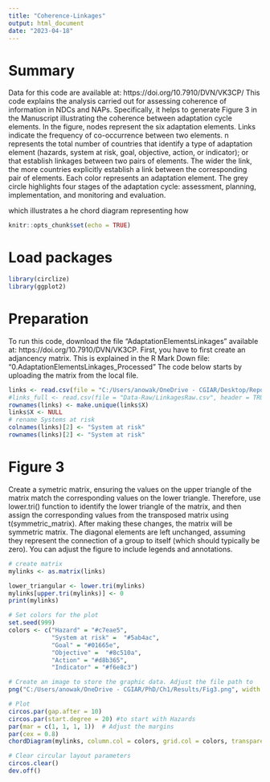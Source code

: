 ```yaml
---
title: "Coherence-Linkages"
output: html_document
date: "2023-04-18"
---
```


# Summary
Data for this code are available at: https://doi.org/10.7910/DVN/VK3CP/
This code explains the analysis carried out for assessing coherence of information in NDCs and NAPs. 
Specifically, it helps to generate Figure 3 in the Manuscript illustrating the coherence between adaptation cycle elements. 
In the figure, nodes represent the six adaptation elements. Links indicate the frequency of co-occurrence between two elements. n represents the total number of countries that identify a type of adaptation element (hazards, system at risk, goal, objective, action, or indicator); or that establish linkages between two pairs of elements. The wider the link, the more countries explicitly establish a link between the corresponding pair of elements. Each color represents an adaptation element. The grey circle highlights four stages of the adaptation cycle: assessment, planning, implementation, and monitoring and evaluation. 

which illustrates a he chord diagram representing how 

```r
knitr::opts_chunk$set(echo = TRUE)
```

# Load packages
```r
library(circlize)
library(ggplot2)
```
# Preparation
To run this code, download the file "AdaptationElementsLinkages" available at: https://doi.org/10.7910/DVN/VK3CP.
First, you have to first create an adjancency matrix. This is explained in the R Mark Down file: "0.AdaptationElementsLinkages_Processed"
The code below starts by uploading the matrix from the local file. 
```r
links <- read.csv(file = "C:/Users/anowak/OneDrive - CGIAR/Desktop/Repositories/adaptation-tracking-africa/Data-Processed/LinkagesMatrix.csv", header = TRUE)
#links_full <- read.csv(file = "Data-Raw/LinkagesRaw.csv", header = TRUE)
rownames(links) <- make.unique(links$X)
links$X <- NULL
# rename Systems at risk
colnames(links)[2] <- "System at risk"
rownames(links)[2] <- "System at risk"
```

# Figure 3
Create a symetric matrix, ensuring  the values on the upper triangle of the matrix match the corresponding values on the lower triangle. 
Therefore, use lower.tri() function to identify the lower triangle of the matrix, and then assign the corresponding values from the transposed matrix using t(symmetric_matrix). After making these changes, the matrix will be symmetric matrix. The diagonal elements are left unchanged, assuming they represent the connection of a group to itself (which should typically be zero). 
You can adjust the figure to include legends and annotations. 
```r
# create matrix
mylinks <- as.matrix(links)

lower_triangular <- lower.tri(mylinks)
mylinks[upper.tri(mylinks)] <- 0
print(mylinks)

# Set colors for the plot
set.seed(999)
colors <- c("Hazard" = "#c7eae5", 
            "System at risk" =  "#5ab4ac",
            "Goal" = "#01665e",
            "Objective" =  "#8c510a", 
            "Action" = "#d8b365",
            "Indicator" = "#f6e8c3")

# Create an image to store the graphic data. Adjust the file path to 
png("C:/Users/anowak/OneDrive - CGIAR/PhD/Ch1/Results/Fig3.png", width = 4, height = 4, units = "in", res = 330, bg = "transparent") 

# Plot
circos.par(gap.after = 10)
circos.par(start.degree = 20) #to start with Hazards 
par(mar = c(1, 1, 1, 1))  # Adjust the margins
par(cex = 0.8)
chordDiagram(mylinks, column.col = colors, grid.col = colors, transparency = 0.3, annotationTrack = "grid", annotationTrackHeight = mm_h(1))

# Clear circular layout parameters
circos.clear() 
dev.off()
```
